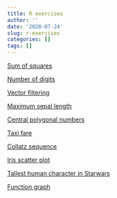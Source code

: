 ```yaml
---
title: R exercises
author: ''
date: '2020-07-24'
slug: r-exercises
categories: []
tags: []
---
```


[Sum of squares](/R_exercises/sum_sq.html)

[Number of digits](/R_exercises/number_digits.html)

[Vector filtering](/R_exercises/filter_vec.html)

[Maximum sepal length](/R_exercises/max_sepal.html)

[Central polygonal numbers](/R_exercises/central_polygonal.html)

[Taxi fare](/R_exercises/taxi_fare.html)

[Collatz sequence](/R_exercises/collatz.html)

[Iris scatter plot](/R_exercises/iris_scatter.html)

[Tallest human character in Starwars](/R_exercises/tallest_starwars.html)

[Function graph](/R_exercises/function_graph.html)


